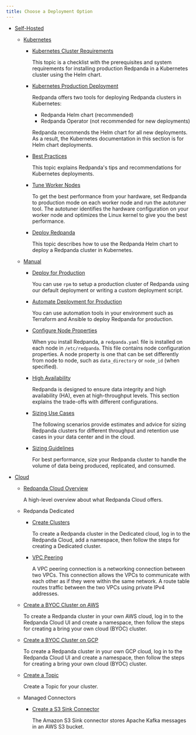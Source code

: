 ```yaml
---
title: Choose a Deployment Option
---
```


<head>
    <meta name="title" content="Deploy | Redpanda Docs"/>
    <meta name="description" content="Deploy index page."/>
</head>

- [Self-Hosted](../deployment-option/self-hosted)
  - [Kubernetes](../deployment-option/self-hosted/kubernetes)
    - [Kubernetes Cluster Requirements](../deployment-option/self-hosted/kubernetes/kubernetes-cluster-requirements)

        This topic is a checklist with the prerequisites and system requirements for installing production Redpanda in a Kubernetes cluster using the Helm chart.

    - [Kubernetes Production Deployment](../deployment-option/self-hosted/kubernetes/kubernetes-production-deployment)

        Redpanda offers two tools for deploying Redpanda clusters in Kubernetes:

        - Redpanda Helm chart (recommended)
        - Redpanda Operator (not recommended for new deployments)

        Redpanda recommends the Helm chart for all new deployments.
        As a result, the Kubernetes documentation in this section is for Helm chart deployments.

    - [Best Practices](../deployment-option/self-hosted/kubernetes/kubernetes-best-practices)

        This topic explains Redpanda's tips and recommendations for Kubernetes deployments.

    - [Tune Worker Nodes](../deployment-option/self-hosted/kubernetes/kubernetes-tune-workers)

        To get the best performance from your hardware, set Redpanda to production mode on each worker node and run the autotuner tool. The autotuner identifies the hardware configuration on your worker node and optimizes the Linux kernel to give you the best performance.

    - [Deploy Redpanda](../deployment-option/self-hosted/kubernetes/kubernetes-deploy)

        This topic describes how to use the Redpanda Helm chart to deploy a Redpanda cluster in Kubernetes.

  - [Manual](../deployment-option/self-hosted/manual)
    - [Deploy for Production](../deployment-option/self-hosted/manual/production/production-deployment)
      
        You can use `rpm` to setup a production cluster of Redpanda using our default deployment or writing a custom deployment script.

    - [Automate Deployment for Production](../deployment-option/self-hosted/manual/production/production-deployment-automation)
      
        You can use automation tools in your environment such as Terraform and Ansible to deploy Redpanda for production.

    - [Configure Node Properties](../deployment-option/self-hosted/manual/node-property-configuration)

        When you install Redpanda, a `redpanda.yaml` file is installed on each node in `/etc/redpanda`. This file contains node configuration properties. A node property is one that can be set differently from node to node, such as `data_directory` or `node_id` (when specified).

    - [High Availability](../deployment-option/self-hosted/manual/high-availability)

        Redpanda is designed to ensure data integrity and high availability (HA), even at high-throughput levels. This section explains the trade-offs with different configurations.

    - [Sizing Use Cases](../deployment-option/self-hosted/manual/sizing-use-cases)
      
        The following scenarios provide estimates and advice for sizing Redpanda clusters for different throughput and retention use cases in your data center and in the cloud.

    - [Sizing Guidelines](../deployment-option/self-hosted/manual/sizing)

        For best performance, size your Redpanda cluster to handle the volume of data being produced, replicated, and consumed.


- [Cloud](../deployment-option/cloud)
  - [Redpanda Cloud Overview](../deployment-option/cloud/dedicated-byoc)

      A high-level overview about what Redpanda Cloud offers.

  - Redpanda Dedicated
    - [Create Clusters](../deployment-option/cloud/create-dedicated-cloud-cluster-aws)
      
      To create a Redpanda cluster in the Dedicated cloud, log in to the Redpanda Cloud, add a namespace, then follow the steps for creating a Dedicated cluster.

    - [VPC Peering](../deployment-option/cloud/vpc-peering)
    
      A VPC peering connection is a networking connection between two VPCs. This connection allows the VPCs to communicate with each other as if they were within the same network. A route table routes traffic between the two VPCs using private IPv4 addresses.

  - [Create a BYOC Cluster on AWS](../deployment-option/cloud/create-byoc-cluster-aws)

      To create a Redpanda cluster in your own AWS cloud, log in to the Redpanda Cloud UI and create a namespace, then follow the steps for creating a bring your own cloud (BYOC) cluster.

  - [Create a BYOC Cluster on GCP](../deployment-option/cloud/create-byoc-cluster-gcp)

      To create a Redpanda cluster in your own GCP cloud, log in to the Redpanda Cloud UI and create a namespace, then follow the steps for creating a bring your own cloud (BYOC) cluster.

  - [Create a Topic](../deployment-option/cloud/create-topic)

      Create a Topic for your cluster.

  - Managed Connectors
    - [Create a S3 Sink Connector](../deployment-option/cloud/managed-connectors/create-s3-sink-connector)
    
      The Amazon S3 Sink connector stores Apache Kafka messages in an AWS S3 bucket.